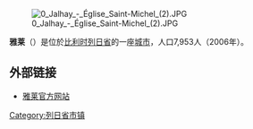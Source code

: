 {{Unreferenced|time=2018-08-10T12:38:00+00:00}}
[[File:0_Jalhay_-_Église_Saint-Michel_(2).JPG|thumb]]

'''雅莱'''（{{lang-fr|Jalhay}}）是位於[[比利时|比利时]][[列日省|列日省]]的一座[[城市|城市]]，人口7,953人（2006年）。

== 外部链接 ==
*[http://www.jalhay.be/ 雅莱官方网站] {{Wayback|url=http://www.jalhay.be/ |date=20201123222155 }}

{{列日省市区}}

{{Authority control}}
{{Belgium-geo-stub}}

{{DEFAULTSORT:Jalhay}}

[[Category:列日省市镇|Category:列日省市镇]]